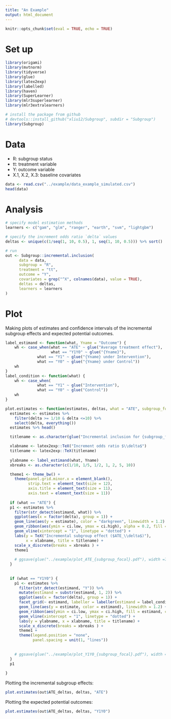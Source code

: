 ```yaml
---
title: "An Example"
output: html_document
---
```


```r
knitr::opts_chunk$set(eval = TRUE, echo = TRUE)
```

# Set up 


```r
library(origami)
library(mvtnorm)
library(tidyverse)
library(glue)
library(latex2exp)
library(labelled)
library(haven)
library(SuperLearner)
library(mlr3superlearner)
library(mlr3extralearners)

```

```r
# install the package from github
# devtools::install_github("xliu12/Subgroup", subdir = "Subgroup")
library(Subgroup)
```


# Data

- R: subgroup status
- tt: treatment variable
- Y: outcome variable
- X.1, X.2, X.3: baseline covariates

```r
data <- read.csv("../example/data_example_simulated.csv")
head(data)
```
 
# Analysis


```r
# specify model estimation methods
learners <- c("gam", "glm", "ranger", "earth", "svm", "lightgbm")

# specify the increment odds ratio `delta` values
deltas <- unique(c(1/seq(1, 10, 0.5), 1, seq(1, 10, 0.5))) %>% sort()

# run 
out <- Subgroup::incremental.inclusion(
      data = data,
      subgroup = "R",
      treatment = "tt",
      outcome = "Y",
      covariates = grep("^X", colnames(data), value = TRUE),
      deltas = deltas,
      learners = learners
)
```




# Plot

Making plots of estimates and confidence intervals of the incremental subgroup effects and expected potential outcomes.

```r

label_estimand <- function(what, Yname = "Outcome") {
    wh <- case_when(what == "ATE" ~ glue("Average treatment effect"),
                    what == "Y1Y0" ~ glue("{Yname}"),
              what == "Y1" ~ glue("{Yname} under Intervention"),
              what == "Y0" ~ glue("{Yname} under Control"))
    wh
}
label_condition <- function(what) {
    wh <- case_when(
              what == "Y1" ~ glue("Intervention"),
              what == "Y0" ~ glue("Control"))
    wh
}

plot.estimates <- function(estimates, deltas, what = "ATE", subgroup_focal = "focal subgroup", Yname = "Outcome") {
  estimates <- estimates %>% 
    filter(delta >= 1/10 & delta <=10) %>% 
    select(delta, everything())
  estimates %>% head()

  titlename <- as.character(glue("Incremental inclusion for {subgroup_focal}"))

  xlabname <- latex2exp::TeX("Increment odds ratio $\\delta$")
  titlename <- latex2exp::TeX(titlename)
  
  ylabname <- label_estimand(what, Yname)
  xbreaks <- as.character(c(1/10, 1/5, 1/2, 1, 2, 5, 10))

  theme1 <- theme_bw() +
    theme(panel.grid.minor.x = element_blank(),
          strip.text = element_text(size = 12),
          axis.title = element_text(size = 11),
          axis.text = element_text(size = 11))
  
  if (what == "ATE") {
  p1 <- estimates %>% 
    filter(str_detect(estimand, what)) %>% 
    ggplot(aes(x = factor(delta), group = 1)) +
    geom_line(aes(y = estimate), color = "darkgreen", linewidth = 1.2) +
    geom_ribbon(aes(ymin = ci.low, ymax = ci.high), alpha = 0.2, fill = "green", color = "green", linetype = "dotted") +
    geom_vline(xintercept = "1", linetype = "dotted") +
    labs(y = TeX("Incremental subgroup effect ($ATE_\\delta$)"), 
         x = xlabname, title = titlename) +
    scale_x_discrete(breaks = xbreaks ) +
    theme1
    
    # ggsave(glue("../example/plot_ATE_{subgroup_focal}.pdf"), width =7, height = 6)
  }
  
  
  if (what == "Y1Y0") {
    p1 <- estimates %>% 
      filter(str_detect(estimand, "Y")) %>% 
      mutate(estimand = substr(estimand, 1, 2)) %>% 
      ggplot(aes(x = factor(delta), group = 1)) +
      facet_grid(~ estimand, labeller = labeller(estimand = label_condition)) +
      geom_line(aes(y = estimate, color = estimand), linewidth = 1.2) +
      geom_ribbon(aes(ymin = ci.low, ymax = ci.high, fill = estimand, color = estimand), alpha = 0.2, linetype = "dotted") +
      geom_vline(xintercept = "1", linetype = "dotted") +
      labs(y = ylabname, x = xlabname, title = titlename) +
      scale_x_discrete(breaks = xbreaks ) +
      theme1 +
      theme(legend.position = "none",
            panel.spacing = unit(1, "lines"))
    
    
    # ggsave(glue("../example/plot_Y1Y0_{subgroup_focal}.pdf"), width = 10, height = 6)
  }
  p1
  
}


```


Plotting the incremental subgroup effects:

```r
plot.estimates(out$ATE_deltas, deltas, "ATE")
```

Plotting the expected potential outcomes:

```r
plot.estimates(out$ATE_deltas, deltas, "Y1Y0")
```

